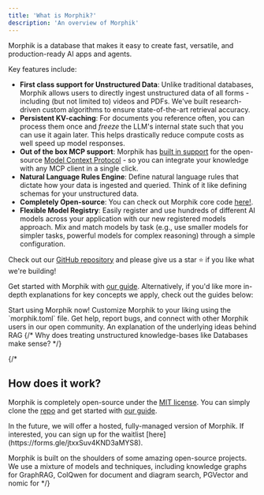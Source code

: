 ```yaml
---
title: 'What is Morphik?'
description: 'An overview of Morphik'
---
```


Morphik is a database that makes it easy to create fast, versatile, and production-ready AI apps and agents.

Key features include:

- **First class support for Unstructured Data**: Unlike traditional databases, Morphik allows users to directly ingest unstructured data of all forms - including (but not limited to) videos and PDFs. We've built research-driven custom algorithms to ensure state-of-the-art retrieval accuracy.
- **Persistent KV-caching**: For documents you reference often, you can process them once and *freeze* the LLM's internal state such that you can use it again later. This helps drastically reduce compute costs as well speed up model responses.
- **Out of the box MCP support**: Morphik has [built in support](/using-morphik/mcp) for the open-source [Model Context Protocol](https://modelcontextprotocol.io/introduction) - so you can integrate your knowledge with any MCP client in a single click.
- **Natural Language Rules Engine**: Define natural language rules that dictate how your data is ingested and queried. Think of it like defining schemas for your unstructured data. 
- **Completely Open-source**: You can check out Morphik core code [here!](https://github.com/morphik-org/morphik-core/).
- **Flexible Model Registry**: Easily register and use hundreds of different AI models across your application with our new registered models approach. Mix and match models by task (e.g., use smaller models for simpler tasks, powerful models for complex reasoning) through a simple configuration.

Check out our [GitHub repository](https://github.com/morphik-org/morphik-core/) and please give us a star ⭐ if you like what we're building!

Get started with Morphik with [our guide](/getting-started). Alternatively, if you'd like more in-depth explanations for key concepts we apply, check out the guides below:

<CardGroup cols={2}>
<Card icon="rocket" title="Get Started" href="/getting-started">
  Start using Morphik now!
</Card>
<Card icon="gear" title="Configure Morphik" href="/configuration">
  Customize Morphik to your liking using the `morphik.toml` file.
</Card>
<Card icon="discord" title="Join our Community" href="https://discord.gg/BwMtv3Zaju">
  Get help, report bugs, and connect with other Morphik users in our open community.
</Card>
<Card icon="brain" title="Retrieval Augmented Generation" href="/concepts/naive-rag">
An explanation of the underlying ideas behind RAG
</Card>
{/* <Card icon="database" title="Database Primitives" href="/concepts/databases">
Why does treating unstructured knowledge-bases like Databases make sense?
</Card> */}
</CardGroup>


{/* 
## How does it work?

Morphik is completely open-source under the [MIT license](https://github.com/morphik-org/morphik-core/blob/main/LICENSE). You can simply clone the [repo](https://github.com/morphik-org/morphik-core/) and get started with [our guide](/getting-started).

<Note>
In the future, we will offer a hosted, fully-managed version of Morphik. If interested, you can sign up for the waitlist [here](https://forms.gle/jtxxSuv4KND3aMYS8). 
</Note>

Morphik is built on the shoulders of some amazing open-source projects. We use a mixture of models and techniques, including knowledge graphs for GraphRAG, ColQwen for document and diagram search, PGVector and nomic for  */}
